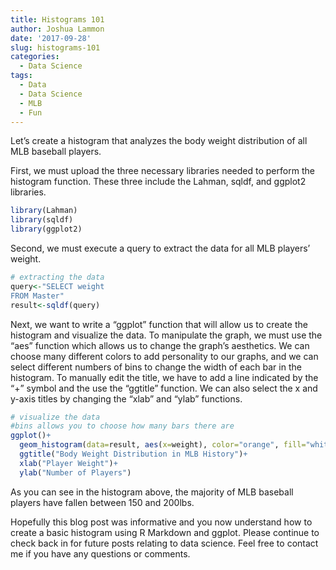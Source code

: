 ```yaml
---
title: Histograms 101
author: Joshua Lammon
date: '2017-09-28'
slug: histograms-101
categories:
  - Data Science
tags:
  - Data
  - Data Science
  - MLB
  - Fun
---
```

Let's create a histogram that analyzes the body weight distribution of all MLB baseball players.

First, we must upload the three necessary libraries needed to perform the histogram function. These three include the Lahman, sqldf, and ggplot2 libraries. 
```r
library(Lahman)
library(sqldf)
library(ggplot2)
```

Second, we must execute a query to extract the data for all MLB players' weight.
```r
# extracting the data
query<-"SELECT weight
FROM Master"
result<-sqldf(query)
```

Next, we want to write a "ggplot" function that will allow us to create the histogram and visualize the data. To manipulate the graph, we must use the "aes" function which allows us to change the graph's aesthetics. We can choose many different colors to add personality to our graphs, and we can select different numbers of bins to change the width of each bar in the histogram. To manually edit the title, we have to add a line indicated by the "+" symbol and the use the "ggtitle" function. We can also select the x and y-axis titles by changing the "xlab" and "ylab" functions.
```r
# visualize the data
#bins allows you to choose how many bars there are
ggplot()+
  geom_histogram(data=result, aes(x=weight), color="orange", fill="white", bins=50)+
  ggtitle("Body Weight Distribution in MLB History")+
  xlab("Player Weight")+
  ylab("Number of Players")
```

As you can see in the histogram above, the majority of MLB baseball players have fallen between 150 and 200lbs.

Hopefully this blog post was informative and you now understand how to create a basic histogram using R Markdown and ggplot. Please continue to check back in for future posts relating to data science. Feel free to contact me if you have any questions or comments. 
